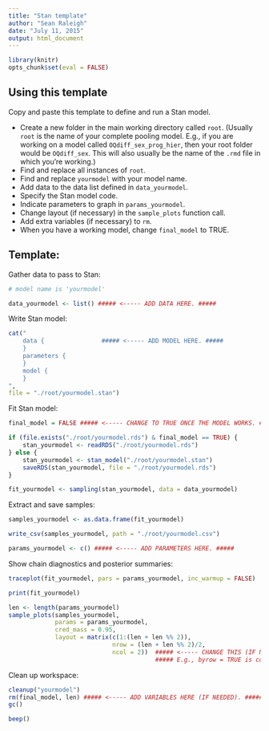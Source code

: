 ```yaml
---
title: "Stan template"
author: "Sean Raleigh"
date: "July 11, 2015"
output: html_document
---
```


```r
library(knitr)
opts_chunk$set(eval = FALSE)
```

## Using this template

Copy and paste this template to define and run a Stan model.

* Create a new folder in the main working directory called `root`. (Usually `root` is the name of your complete pooling model. E.g., if you are working on a model called `OQdiff_sex_prog_hier`, then your root folder would be `OQdiff_sex`. This will also usually be the name of the `.rmd` file in which you're working.)
* Find and replace all instances of `root`.
* Find and replace `yourmodel` with your model name.
* Add data to the data list defined in `data_yourmodel`.
* Specify the Stan model code.
* Indicate parameters to graph in `params_yourmodel`.
* Change layout (if necessary) in the `sample_plots` function call.
* Add extra variables (if necessary) to `rm`.
* When you have a working model, change `final_model` to TRUE.

## Template:

Gather data to pass to Stan:

```r
# model name is 'yourmodel'

data_yourmodel <- list() ##### <----- ADD DATA HERE. #####
```

Write Stan model:

```r
cat("
    data {                ##### <----- ADD MODEL HERE. #####
    }
    parameters {
    }
    model {
    }
",
file = "./root/yourmodel.stan")
```

Fit Stan model:

```r
final_model = FALSE ##### <----- CHANGE TO TRUE ONCE THE MODEL WORKS. #####

if (file.exists("./root/yourmodel.rds") & final_model == TRUE) {
    stan_yourmodel <- readRDS("./root/yourmodel.rds")
} else {
    stan_yourmodel <- stan_model("./root/yourmodel.stan")
    saveRDS(stan_yourmodel, file = "./root/yourmodel.rds")
}

fit_yourmodel <- sampling(stan_yourmodel, data = data_yourmodel)
```

Extract and save samples:

```r
samples_yourmodel <- as.data.frame(fit_yourmodel)

write_csv(samples_yourmodel, path = "./root/yourmodel.csv")

params_yourmodel <- c() ##### <----- ADD PARAMETERS HERE. #####
```

Show chain diagnostics and posterior summaries:

```r
traceplot(fit_yourmodel, pars = params_yourmodel, inc_warmup = FALSE)

print(fit_yourmodel)

len <- length(params_yourmodel)
sample_plots(samples_yourmodel,
             params = params_yourmodel,
             cred_mass = 0.95,
             layout = matrix(c(1:(len + len %% 2)),
                             nrow = (len + len %% 2)/2,
                             ncol = 2))  ##### <----- CHANGE THIS (IF NEEDED). #####
                                         ##### E.g., byrow = TRUE is common    #####
```

Clean up workspace:

```r
cleanup("yourmodel")
rm(final_model, len) ##### <----- ADD VARIABLES HERE (IF NEEDED). #####
gc()
```

```r
beep()
```
